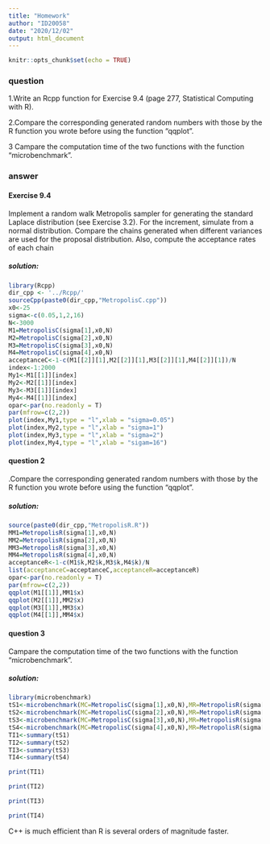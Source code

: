 ---
title: "Homework"
author: "ID20058"
date: "2020/12/02"
output: html_document
---

```{r setup, include=FALSE}
knitr::opts_chunk$set(echo = TRUE)
```

### question
1.Write an Rcpp function for Exercise 9.4 (page 277, Statistical
Computing with R).

2.Compare the corresponding generated random numbers with
those by the R function you wrote before using the function
“qqplot”.

3 Campare the computation time of the two functions with the
function “microbenchmark”.



### answer
#### **Exercise 9.4**
Implement a random walk Metropolis sampler for generating the standard Laplace distribution (see Exercise 3.2). For the increment, simulate from a normal distribution. Compare the chains generated when different variances are used for the proposal distribution. Also, compute the acceptance rates of each chain

##### solution:
```{r}
library(Rcpp)
dir_cpp <- '../Rcpp/'
sourceCpp(paste0(dir_cpp,"MetropolisC.cpp")) 
x0<-25
sigma<-c(0.05,1,2,16)
N<-3000
M1=MetropolisC(sigma[1],x0,N)
M2=MetropolisC(sigma[2],x0,N)
M3=MetropolisC(sigma[3],x0,N)
M4=MetropolisC(sigma[4],x0,N)
acceptanceC<-1-c(M1[[2]][1],M2[[2]][1],M3[[2]][1],M4[[2]][1])/N
index<-1:2000
My1<-M1[[1]][index]
My2<-M2[[1]][index]
My3<-M3[[1]][index]
My4<-M4[[1]][index]
opar<-par(no.readonly = T)
par(mfrow=c(2,2))
plot(index,My1,type = "l",xlab = "sigma=0.05")
plot(index,My2,type = "l",xlab = "sigma=1")
plot(index,My3,type = "l",xlab = "sigma=2")
plot(index,My4,type = "l",xlab = "sigam=16")
```

#### **question 2**
.Compare the corresponding generated random numbers with
those by the R function you wrote before using the function
“qqplot”.

##### solution:
```{r}
source(paste0(dir_cpp,"MetropolisR.R"))
MM1=MetropolisR(sigma[1],x0,N)
MM2=MetropolisR(sigma[2],x0,N)
MM3=MetropolisR(sigma[3],x0,N)
MM4=MetropolisR(sigma[4],x0,N)
acceptanceR<-1-c(M1$k,M2$k,M3$k,M4$k)/N
list(acceptanceC=acceptanceC,acceptanceR=acceptanceR)
opar<-par(no.readonly = T)
par(mfrow=c(2,2))
qqplot(M1[[1]],MM1$x)
qqplot(M2[[1]],MM2$x)
qqplot(M3[[1]],MM3$x)
qqplot(M4[[1]],MM4$x)
```

#### **question 3**
Campare the computation time of the two functions with the
function “microbenchmark”.


##### solution:
```{r}
library(microbenchmark)
tS1<-microbenchmark(MC=MetropolisC(sigma[1],x0,N),MR=MetropolisR(sigma[1],x0,N))
tS2<-microbenchmark(MC=MetropolisC(sigma[2],x0,N),MR=MetropolisR(sigma[2],x0,N))
tS3<-microbenchmark(MC=MetropolisC(sigma[3],x0,N),MR=MetropolisR(sigma[3],x0,N))
tS4<-microbenchmark(MC=MetropolisC(sigma[4],x0,N),MR=MetropolisR(sigma[4],x0,N))
TI1<-summary(tS1)
TI2<-summary(tS2)
TI3<-summary(tS3)
TI4<-summary(tS4)
```


```{r}
print(TI1)
```
```{r}
print(TI2)
```

```{r}
print(TI3)
```

```{r}
print(TI4)
```
C++ is much efficient than R is several orders of magnitude faster. 























































